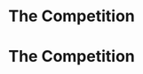 # The Competition
\includegraphics[width=4in]{figures/jobgraph.png}

\note{\tiny{This chart is a guestimate of jobs advertised for R versus the proprietary industry standard, SAS.  I won't read too much into this, except to point out that SAS has been having a tough couple of years, whereas R has never had it better.  It's surprising that SAS is trending down, given that the last couple of years has seen the rise of terms like "big data" and "data science" in the business world.  "Data science" is a fancy term for data analysis with connotations of doing the analysis better than we usually do.  "Big data" refers to, surprisingly, very large amounts of data, usually sales data or website clicks data---much larger datasets than the Police uses.  Now, SAS salespeople tend to claim that R can't handle big data, whereas SAS can.  If that were the case, you'd think that SAS would be doing really well now that big data is fashionable and available.  And you'd expect that R wouldn't be making any gains.}}

# The Competition
\includegraphics[width=4in]{figures/jobgraph2.png}

\note{\tiny{Out of interest, I've included SPSS as well.  That's the package that Nils is interested in, and it's one of the main proprietary competitors of SAS.}}